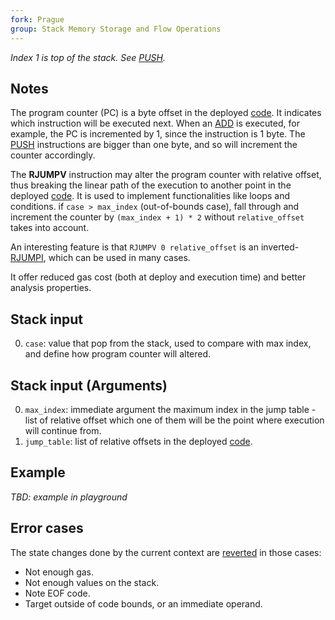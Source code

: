 ```yaml
---
fork: Prague
group: Stack Memory Storage and Flow Operations
---
```


*Index 1 is top of the stack. See [PUSH](/#60).*

## Notes

The program counter (PC) is a byte offset in the deployed [code](/about). It indicates which instruction will be executed next. When an [ADD](/#01) is executed, for example, the PC is incremented by 1, since the instruction is 1 byte. The [PUSH](/#60) instructions are bigger than one byte, and so will increment the counter accordingly.

The **RJUMPV** instruction may alter the program counter with relative offset, thus breaking the linear path of the execution to another point in the deployed [code](/about). It is used to implement functionalities like loops and conditions. if `case > max_index` (out-of-bounds case), fall through and increment the counter by `(max_index + 1) * 2` without `relative_offset` takes into account.

An interesting feature is that `RJUMPV 0 relative_offset` is an inverted-[RJUMPI](/#E1), which can be used in many cases.

It offer reduced gas cost (both at deploy and execution time) and better analysis properties.

## Stack input 

0. `case`: value that pop from the stack, used to compare with max index, and define how program counter will altered.

## Stack input (Arguments)

0. `max_index`: immediate argument the maximum index in the jump table - list of relative offset which one of them will be the point where execution will continue from.
1. `jump_table`: list of relative offsets in the deployed [code](/about).

## Example

*TBD: example in playground*

## Error cases

The state changes done by the current context are [reverted](#FD) in those cases:
- Not enough gas.
- Not enough values on the stack.
- Note EOF code.
- Target outside of code bounds, or an immediate operand.
